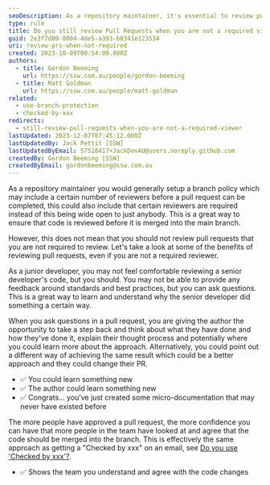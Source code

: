 ```yaml
---
seoDescription: As a repository maintainer, it's essential to review pull requests even when not required, as it fosters learning, improves code quality, and enhances team collaboration.
type: rule
title: Do you still review Pull Requests when you are not a required viewer?
guid: 2e3f7d09-8004-4de5-a393-b8341e123534
uri: review-prs-when-not-required
created: 2023-10-09T00:54:09.000Z
authors:
  - title: Gordon Beeming
    url: https://ssw.com.au/people/gordon-beeming
  - title: Matt Goldman
    url: https://ssw.com.au/people/matt-goldman
related:
  - use-branch-protection
  - checked-by-xxx
redirects:
  - still-review-pull-requests-when-you-are-not-a-required-viewer
lastUpdated: 2023-12-07T07:45:12.000Z
lastUpdatedBy: Jack Pettit [SSW]
lastUpdatedByEmail: 57518417+JackDevAU@users.noreply.github.com
createdBy: Gordon Beeming [SSW]
createdByEmail: gordonbeeming@ssw.com.au
---
```


As a repository maintainer you would generally setup a branch policy which may include a certain number of reviewers before a pull request can be completed, this could also include that certain reviewers are required instead of this being wide open to just anybody. This is a great way to ensure that code is reviewed before it is merged into the main branch.

However, this does not mean that you should not review pull requests that you are not required to review.
Let's take a look at some of the benefits of reviewing pull requests, even if you are not a required reviewer.

As a junior developer, you may not feel comfortable reviewing a senior developer's code, but you should. You may not be able to provide any feedback around standards and best practices, but you can ask questions. This is a great way to learn and understand why the senior developer did something a certain way.

When you ask questions in a pull request, you are giving the author the opportunity to take a step back and think about what they have done and how they've done it, explain their thought process and potentially where you could learn more about the approach. Alternatively, you could point out a different way of achieving the same result which could be a better approach and they could change their PR.

- ✅ You could learn something new
- ✅ The author could learn something new
- ✅ Congrats... you've just created some micro-documentation that may never have existed before

The more people have approved a pull request, the more confidence you can have that more people in the team have looked at and agree that the code should be merged into the branch. This is effectively the same approach as getting a "Checked by xxx" on an email, see [Do you use 'Checked by xxx'?](/checked-by-xxx/).

- ✅ Shows the team you understand and agree with the code changes
